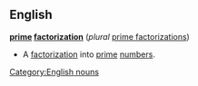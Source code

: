 ==English==
[[Category:English nouns]]'''[[prime]] [[factorization]]''' (''plural'' [[prime factorizations]])
*A [[factorization]] into [[prime]] [[number]]s.